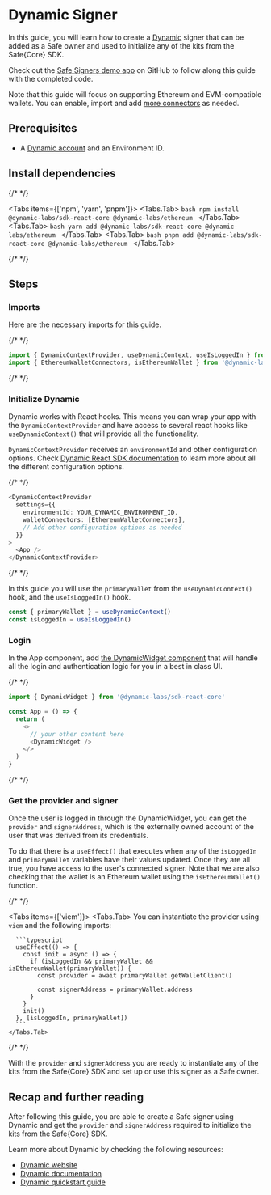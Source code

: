 


# Dynamic Signer

In this guide, you will learn how to create a [Dynamic](https://dynamic.xyz) signer that can be added as a Safe owner and used to initialize any of the kits from the Safe\{Core\} SDK.

Check out the [Safe Signers demo app](https://github.com/5afe/safe-signers) on GitHub to follow along this guide with the completed code.

Note that this guide will focus on supporting Ethereum and EVM-compatible wallets. You can enable, import and add [more connectors](https://docs.dynamic.xyz/chains/enabling-chains#enabling-a-chain-network) as needed.

## Prerequisites

- A [Dynamic account](https://app.dynamic.xyz) and an Environment ID.

## Install dependencies

{/* <!-- vale off --> */}

<Tabs items={['npm', 'yarn', 'pnpm']}>
  <Tabs.Tab>
    ```bash
    npm install @dynamic-labs/sdk-react-core @dynamic-labs/ethereum
    ```
  </Tabs.Tab>
  <Tabs.Tab>
    ```bash
    yarn add @dynamic-labs/sdk-react-core @dynamic-labs/ethereum
    ```
  </Tabs.Tab>
  <Tabs.Tab>
    ```bash
    pnpm add @dynamic-labs/sdk-react-core @dynamic-labs/ethereum
    ```
  </Tabs.Tab>
</Tabs>

{/* <!-- vale on --> */}

## Steps

<Steps>

  ### Imports

  Here are the necessary imports for this guide.

  {/* <!-- vale off --> */}

  ```typescript
  import { DynamicContextProvider, useDynamicContext, useIsLoggedIn } from '@dynamic-labs/sdk-react-core'
  import { EthereumWalletConnectors, isEthereumWallet } from '@dynamic-labs/ethereum'
  ```

  {/* <!-- vale on --> */}

  ### Initialize Dynamic

  Dynamic works with React hooks. This means you can wrap your app with the `DynamicContextProvider` and have access to several react hooks like `useDynamicContext()` that will provide all the functionality.

  `DynamicContextProvider` receives an `environmentId` and other configuration options. Check [Dynamic React SDK documentation](https://docs.dynamic.xyz/sdks/react-sdk/providers/dynamiccontextprovider) to learn more about all the different configuration options.

{/* <!-- vale off --> */}

  ```typescript
  <DynamicContextProvider
    settings={{
      environmentId: YOUR_DYNAMIC_ENVIRONMENT_ID,
      walletConnectors: [EthereumWalletConnectors],
      // Add other configuration options as needed
    }}
  >
    <App />
  </DynamicContextProvider>
  ```

  {/* <!-- vale on --> */}

  In this guide you will use the `primaryWallet` from the `useDynamicContext()` hook, and the `useIsLoggedIn()` hook.
  
  ```typescript
  const { primaryWallet } = useDynamicContext()
  const isLoggedIn = useIsLoggedIn()
  ```

  ### Login

  In the App component, add [the DynamicWidget component](https://docs.dynamic.xyz/sdks/react-sdk/components/dynamicwidget) that will handle all the login and authentication logic for you in a best in class UI.

{/* <!-- vale off --> */}

  ```typescript
  import { DynamicWidget } from '@dynamic-labs/sdk-react-core'

  const App = () => {
    return (
      <>
        // your other content here
        <DynamicWidget />
      </>
    )
  }
  ```

  {/* <!-- vale on --> */}

  ### Get the provider and signer

  Once the user is logged in through the DynamicWidget, you can get the `provider` and `signerAddress`, which is the externally owned account of the user that was derived from its credentials.
  
  To do that there is a `useEffect()` that executes when any of the `isLoggedIn` and `primaryWallet` variables have their values updated. Once they are all true, you have access to the user's connected signer. Note that we are also checking that the wallet is an Ethereum wallet using the `isEthereumWallet()` function.

{/* <!-- vale off --> */}

  <Tabs items={['viem']}>
    <Tabs.Tab>
      You can instantiate the provider using `viem` and the following imports:

      ```typescript
      useEffect(() => {
        const init = async () => {
          if (isLoggedIn && primaryWallet && isEthereumWallet(primaryWallet)) {
            const provider = await primaryWallet.getWalletClient()

            const signerAddress = primaryWallet.address
          }
        }
        init()
      }, [isLoggedIn, primaryWallet])
      ```
    </Tabs.Tab>
  </Tabs>

  {/* <!-- vale on --> */}
  
  With the `provider` and `signerAddress` you are ready to instantiate any of the kits from the Safe\{Core\} SDK and set up or use this signer as a Safe owner.

</Steps>

## Recap and further reading

After following this guide, you are able to create a Safe signer using Dynamic and get the `provider` and `signerAddress` required to initialize the kits from the Safe\{Core\} SDK.

Learn more about Dynamic by checking the following resources:

- [Dynamic website](https://dynamic.xyz)
- [Dynamic documentation](https://docs.dynamic.xyz)
- [Dynamic quickstart guide](https://docs.dynamic.xyz/quickstart)
